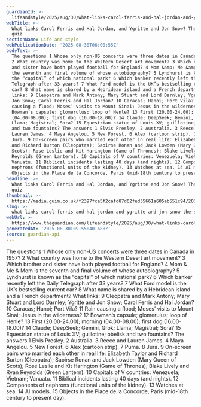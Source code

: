 ```yaml
---
guardianId: >-
  lifeandstyle/2025/aug/30/what-links-carol-ferris-and-hal-jordan-and-ygritte-and-jon-snow-the-saturday-quiz
webTitle: >-
  What links Carol Ferris and Hal Jordan, and Ygritte and Jon Snow? The Saturday
  quiz
sectionName: Life and style
webPublicationDate: '2025-08-30T06:00:55Z'
bodyText: >-
  The questions 1 Whose only non-US concerts were three dates in Canada in 1957?
  2 What country was home to the Western Desert art movement? 3 Which brother
  and sister have both played football for England? 4 Mom &amp; Me &amp; Mom is
  the seventh and final volume of whose autobiography? 5 Lyndhurst is known as
  the “capital” of which national park? 6 Which banker recently left the Daily
  Telegraph after 33 years? 7 What Ford model is the UK’s bestselling current
  car? 8 What name is shared by a Hebridean island and a French department? What
  links: 9 Cleopatra and Mark Antony; Mary Stuart and Lord Darnley; Ygritte and
  Jon Snow; Carol Ferris and Hal Jordan? 10 Caracas; Hanoi; Port Vila? 11 Rain
  causing a flood; Moses’ visits to Mount Sinai; Jesus in the wilderness? 12
  Bowman’s capsule; glomerulus; loop of Henle? 13 First (20.00-24.00); morning
  (04.00-08.00); first dog (16.00-18.00)? 14 Claude; DeepSeek; Gemini, Grok;
  Llama; Magistral; Sora? 15 Equestrian statue of Louis XV; guillotine; obelisk
  and two fountains? The answers 1 Elvis Presley. 2 Australia. 3 Reece and
  Lauren James. 4 Maya Angelou. 5 New Forest. 6 Alex (cartoon strip). 7 Puma. 8
  Jura. 9 On-screen pairs who married each other in real life: Elizabeth Taylor
  and Richard Burton (Cleopatra); Saoirse Ronan and Jack Lowden (Mary Queen of
  Scots); Rose Leslie and Kit Harington (Game of Thrones); Blake Lively and Ryan
  Reynolds (Green Lantern). 10 Capitals of V countries: Venezuela; Vietnam;
  Vanuatu. 11 Biblical incidents lasting 40 days (and nights). 12 Components of
  nephrons (functional units of the kidney). 13 Watches at sea. 14 AI models. 15
  Objects in the Place de la Concorde, Paris (mid-18th century to present day).
headline: >-
  What links Carol Ferris and Hal Jordan, and Ygritte and Jon Snow? The Saturday
  quiz
thumbnail: >-
  https://media.guim.co.uk/f2397fce5f2cafd87d62fed35661a605ab551c94/200_0_1291_1033/500.jpg
slug: >-
  what-links-carol-ferris-and-hal-jordan-and-ygritte-and-jon-snow-the-saturday-quiz
webUrl: >-
  https://www.theguardian.com/lifeandstyle/2025/aug/30/what-links-carol-ferris-and-hal-jordan-and-ygritte-and-jon-snow-the-saturday-quiz
generatedAt: '2025-08-30T09:55:40.688Z'
source: guardian-api
---
```

The questions 1 Whose only non-US concerts were three dates in Canada in 1957? 2 What country was home to the Western Desert art movement? 3 Which brother and sister have both played football for England? 4 Mom &amp; Me &amp; Mom is the seventh and final volume of whose autobiography? 5 Lyndhurst is known as the “capital” of which national park? 6 Which banker recently left the Daily Telegraph after 33 years? 7 What Ford model is the UK’s bestselling current car? 8 What name is shared by a Hebridean island and a French department? What links: 9 Cleopatra and Mark Antony; Mary Stuart and Lord Darnley; Ygritte and Jon Snow; Carol Ferris and Hal Jordan? 10 Caracas; Hanoi; Port Vila? 11 Rain causing a flood; Moses’ visits to Mount Sinai; Jesus in the wilderness? 12 Bowman’s capsule; glomerulus; loop of Henle? 13 First (20.00-24.00); morning (04.00-08.00); first dog (16.00-18.00)? 14 Claude; DeepSeek; Gemini, Grok; Llama; Magistral; Sora? 15 Equestrian statue of Louis XV; guillotine; obelisk and two fountains? The answers 1 Elvis Presley. 2 Australia. 3 Reece and Lauren James. 4 Maya Angelou. 5 New Forest. 6 Alex (cartoon strip). 7 Puma. 8 Jura. 9 On-screen pairs who married each other in real life: Elizabeth Taylor and Richard Burton (Cleopatra); Saoirse Ronan and Jack Lowden (Mary Queen of Scots); Rose Leslie and Kit Harington (Game of Thrones); Blake Lively and Ryan Reynolds (Green Lantern). 10 Capitals of V countries: Venezuela; Vietnam; Vanuatu. 11 Biblical incidents lasting 40 days (and nights). 12 Components of nephrons (functional units of the kidney). 13 Watches at sea. 14 AI models. 15 Objects in the Place de la Concorde, Paris (mid-18th century to present day).

